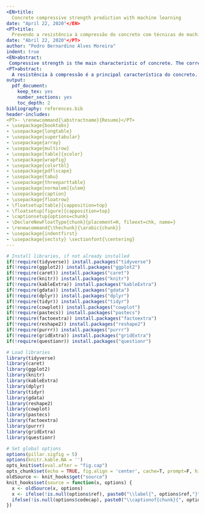 ```yaml
---
<EN>title:
  Concrete compressive strength prediction with machine learning
date: "April 22, 2020"</EN>
<PT>title:
  Prevendo a resistência à compressão do concreto com técnicas de machine learning
date: "Abril 22, 2020"</PT>
author: "Pedro Bernardino Alves Moreira"
indent: true
<EN>abstract:
 Compressive strength is the main characteristic of concrete. The correct prediction of this parameter means cost and time reduction. This work built predictive models for 6 different ages of concrete samples (3, 7, 14, 28, 56, and 100 days). A set of data obtained in previous studies was used, a total of 1030 samples, with 9 variables: resistance to compression, age, and 7 ingredients (water, cement, fine aggregate, coarse aggregate, fly ash, blast furnace slag, and superplasticizers). Another 6 variables were added to represent the proportions of the main ingredients in each sample (water/cement, fine aggregate/cement, coarse aggregate/cement, fine aggregate/coarse aggregate, water/coarse aggregate, and water/fine aggregate). The predictive models were developed in *R* language, using the *caret* package with the *Parallel Random Forest* algorithm and repeated cross-validation technique to optimize the parameters. The results were satisfactory and compatible with other studies using the same data set. The most important model, 28 days old, obtained *RMSE* of 4.717. The 3-day model obtained the best result, *RMSE* of 3.310. The worst result was the 56-day model, with *RMSE* of 5.939. The work showed that the compressive strength of concrete can be predicted. The choice of creating a model for each age, instead of using age as a predictor, allowed to get compatible results with the available data at each age. It was a promising alternative since good results were achieved by training with just one algorithm. This work facilitates exploration and new efforts to predict the compressive strength of concrete, it can be replicated using different algorithms or the combination of several.</EN>
<PT>abstract:
  A resistência à compressão é a principal característica do concreto. A previsão correta desse parâmetro significa redução de custo e tempo. Esse trabalho construiu modelos de previsão em 6 idades diferentes de amostras de concreto (3, 7, 14, 28, 56, e 100 dias). Foi utilizado um conjunto de dados obtido em estudos anteriores, um total de 1030 amostras, com 9 variáveis: resistência à compressão, idade e 7 ingredientes (água, cimento, agregado miúdo, agregado graúdo, cinza volante, escória granulada de alto forno e superplastificantes). Outras 6 variáveis foram adicionadas para representar as proporções dos principais ingredientes em cada amostra (água/cimento, agregado miúdo/cimento, agregado graúdo/cimento, agregado miúdo/agregado graúdo, água/agregado graúdo e água/agregado miúdo). Os modelos de previsão foram desenvolvidos em linguagem *R*, utilizando o pacote *caret* com o algoritmo *Parallel Random Forest* e técnica de validação cruzada repetida para otimização dos parâmetros. Os resultados foram satisfatórios e compatíveis com outros estudos utilizando o mesmo conjunto de dados. O modelo mais importante, de 28 dias, obteve *RMSE* de 4,717. O modelo de 3 dias obteve o melhor resultado, *RMSE* de 3,310. O pior resultado foi o modelo de 56 dias, com *RMSE* de 5,939. O trabalho mostrou que a resistência à compressão do concreto pode ser prevista. A escolha de criar um modelo para cada idade, ao invés de utilizar a idade como característica para previsão, permitiu chegar a resultados compatíveis com os dados disponíveis de cada idade. Foi uma alternativa promissora, visto que bons resultados foram atingidos treinando com apenas um algoritmo. Esse trabalho facilita a exploração e novos esforços para previsão da resistência à compressão do concreto, ele pode ser replicado utilizando diferentes algoritmos ou a combinação de diversos.</PT>
output:
  pdf_document:
    keep_tex: yes
    number_sections: yes
    toc_depth: 2
bibliography: references.bib
header-includes:
<PT>- \renewcommand{\abstractname}{Resumo}</PT>
- \usepackage{booktabs}
- \usepackage{longtable}
- \usepackage{supertabular}
- \usepackage{array}
- \usepackage{multirow}
- \usepackage[table]{xcolor}
- \usepackage{wrapfig}
- \usepackage{colortbl}
- \usepackage{pdflscape}
- \usepackage{tabu}
- \usepackage{threeparttable}
- \usepackage[normalem]{ulem}
- \usepackage{caption}
- \usepackage{floatrow}
- \floatsetup[table]{capposition=top}
- \floatsetup[figure]{capposition=top}
- \captionsetup{options=chunk}
- \DeclareNewFloatType{chunk}{placement=H, fileext=chk, name=}
- \renewcommand{\thechunk}{\arabic{chunk}}
- \usepackage{indentfirst}
- \usepackage{sectsty} \sectionfont{\centering}
---
```


```r
# Install libraries, if not already installed
if(!require(tidyverse)) install.packages("tidyverse")
if(!require(ggplot2)) install.packages("ggplot2")
if(!require(caret)) install.packages("caret")
if(!require(knitr)) install.packages("knitr")
if(!require(kableExtra)) install.packages("kableExtra")
if(!require(gdata)) install.packages("gdata")
if(!require(dplyr)) install.packages("dplyr")
if(!require(tidyr)) install.packages("tidyr")
if(!require(cowplot)) install.packages("cowplot")
if(!require(pastecs)) install.packages("pastecs")
if(!require(factoextra)) install.packages("factoextra")
if(!require(reshape2)) install.packages("reshape2")
if(!require(purrr)) install.packages("purrr")
if(!require(gridExtra)) install.packages("gridExtra")
if(!require(questionr)) install.packages("questionr")

# Load libraries
library(tidyverse)
library(caret)
library(ggplot2)
library(knitr)
library(kableExtra)
library(dplyr)
library(tidyr)
library(gdata)
library(reshape2)
library(cowplot)
library(pastecs)
library(factoextra)
library(purrr)
library(gridExtra)
library(questionr)

# Set global options
options(pillar.sigfig = 5)
options(knitr.kable.NA = '')
opts_knit$set(eval.after = "fig.cap")
opts_chunk$set(echo = TRUE, fig.align = 'center', cache=T, prompt=F, highlight=T )
oldSource <- knit_hooks$get("source")
knit_hooks$set(source = function(x, options) {
  x <- oldSource(x, options)
  x <- ifelse(!is.null(options$ref), paste0("\\label{", options$ref,"}", x), x)
  ifelse(!is.null(options$codecap), paste0("\\captionof{chunk}{", options$codecap,"}", x), x)
})
```

<PT>
\renewcommand{\figurename}{Figura}
\renewcommand{\tablename}{Tabela}
\renewcommand{\contentsname}{Sumário}
\renewcommand{\chunkname}{Código}
\renewcommand{\listfigurename}{Lista de figuras}
\renewcommand{\listtablename}{Lista de tabelas}
</PT>

\newpage

\tableofcontents

\newpage

\listoffigures

\listoftables

\newpage
